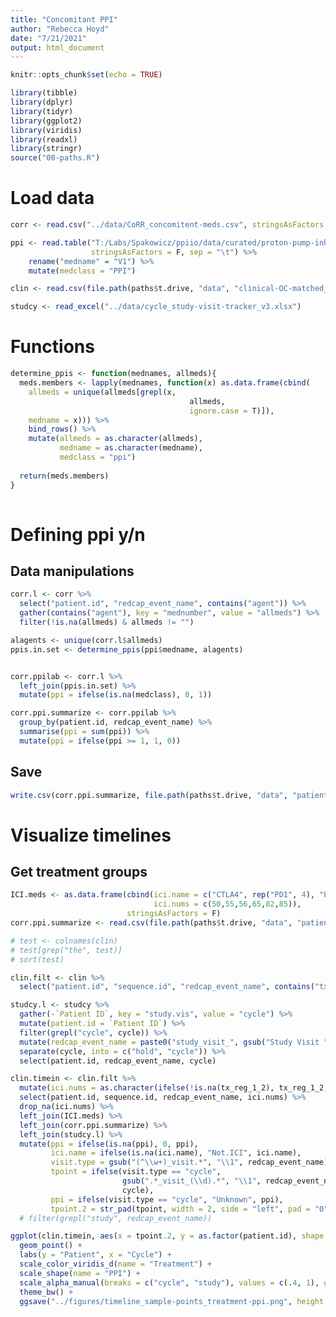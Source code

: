 ```yaml
---
title: "Concomitant PPI"
author: "Rebecca Hoyd"
date: "7/21/2021"
output: html_document
---
```


```r
knitr::opts_chunk$set(echo = TRUE)

library(tibble)
library(dplyr)
library(tidyr)
library(ggplot2)
library(viridis)
library(readxl)
library(stringr)
source("00-paths.R")
```


# Load data

```r
corr <- read.csv("../data/CoRR_concomitent-meds.csv", stringsAsFactors = F)

ppi <- read.table("T:/Labs/Spakowicz/ppiio/data/curated/proton-pump-inhibitors.txt", 
                  stringsAsFactors = F, sep = "\t") %>%
    rename("medname" = "V1") %>%
    mutate(medclass = "PPI")

clin <- read.csv(file.path(paths$t.drive, "data", "clinical-OC-matched_resolved_limited.csv"), stringsAsFactors = F)

studcy <- read_excel("../data/cycle_study-visit-tracker_v3.xlsx")
```

# Functions

```r
determine_ppis <- function(mednames, allmeds){
  meds.members <- lapply(mednames, function(x) as.data.frame(cbind(
    allmeds = unique(allmeds[grepl(x,
                                        allmeds,
                                        ignore.case = T)]),
    medname = x))) %>%
    bind_rows() %>%
    mutate(allmeds = as.character(allmeds),
           medname = as.character(medname),
           medclass = "ppi")
  
  return(meds.members)
}
  
```

# Defining ppi y/n

## Data manipulations

```r
corr.l <- corr %>%
  select("patient.id", "redcap_event_name", contains("agent")) %>%
  gather(contains("agent"), key = "mednumber", value = "allmeds") %>%
  filter(!is.na(allmeds) & allmeds != "")

alagents <- unique(corr.l$allmeds)
ppis.in.set <- determine_ppis(ppi$medname, alagents)


corr.ppilab <- corr.l %>%
  left_join(ppis.in.set) %>%
  mutate(ppi = ifelse(is.na(medclass), 0, 1))

corr.ppi.summarize <- corr.ppilab %>%
  group_by(patient.id, redcap_event_name) %>%
  summarise(ppi = sum(ppi)) %>%
  mutate(ppi = ifelse(ppi >= 1, 1, 0))
```

## Save

```r
write.csv(corr.ppi.summarize, file.path(paths$t.drive, "data", "patient_concommitant_ppis.csv"), row.names = F)
```

# Visualize timelines

## Get treatment groups

```r
ICI.meds <- as.data.frame(cbind(ici.name = c("CTLA4", rep("PD1", 4), "PDL1"),
                                ici.nums = c(50,55,56,65,82,85)),
                          stringsAsFactors = F)
corr.ppi.summarize <- read.csv(file.path(paths$t.drive, "data", "patient_concommitant_ppis.csv"), stringsAsFactors = F)
```

```r
# test <- colnames(clin)
# test[grep("the", test)]
# sort(test)

clin.filt <- clin %>%
  select("patient.id", "sequence.id", "redcap_event_name", contains("tx_reg"))

studcy.l <- studcy %>%
  gather(-`Patient ID`, key = "study.vis", value = "cycle") %>%
  mutate(patient.id = `Patient ID`) %>%
  filter(grepl("cycle", cycle)) %>%
  mutate(redcap_event_name = paste0("study_visit_", gsub("Study Visit ", "", study.vis), "_arm_2")) %>%
  separate(cycle, into = c("hold", "cycle")) %>%
  select(patient.id, redcap_event_name, cycle)

clin.timein <- clin.filt %>%
  mutate(ici.nums = as.character(ifelse(!is.na(tx_reg_1_2), tx_reg_1_2, tx_reg_1))) %>%
  select(patient.id, sequence.id, redcap_event_name, ici.nums) %>%
  drop_na(ici.nums) %>%
  left_join(ICI.meds) %>%
  left_join(corr.ppi.summarize) %>%
  left_join(studcy.l) %>%
  mutate(ppi = ifelse(is.na(ppi), 0, ppi),
         ici.name = ifelse(is.na(ici.name), "Not.ICI", ici.name),
         visit.type = gsub("(^\\w+)_visit.*", "\\1", redcap_event_name),
         tpoint = ifelse(visit.type == "cycle",
                         gsub(".*_visit_(\\d).*", "\\1", redcap_event_name),
                         cycle),
         ppi = ifelse(visit.type == "cycle", "Unknown", ppi),
         tpoint.2 = str_pad(tpoint, width = 2, side = "left", pad = "0"))
  # filter(grepl("study", redcap_event_name))
```

```r
ggplot(clin.timein, aes(x = tpoint.2, y = as.factor(patient.id), shape = as.factor(ppi), color = ici.name, alpha = visit.type)) +
  geom_point() +
  labs(y = "Patient", x = "Cycle") +
  scale_color_viridis_d(name = "Treatment") +
  scale_shape(name = "PPI") +
  scale_alpha_manual(breaks = c("cycle", "study"), values = c(.4, 1), guide = FALSE) +
  theme_bw() +
  ggsave("../figures/timeline_sample-points_treatment-ppi.png", height = 5, width = 5)
```